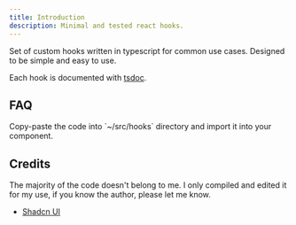 ```yaml
---
title: Introduction
description: Minimal and tested react hooks.
---
```


Set of custom hooks written in typescript for common use cases. Designed to be simple and easy to use.

Each hook is documented with [tsdoc](https://tsdoc.org).

## FAQ

<Accordions>
  <Accordion title='How do I use these hooks?'>
    Copy-paste the code into `~/src/hooks` directory and import it into your
    component.
  </Accordion>
</Accordions>

## Credits

The majority of the code doesn't belong to me. I only compiled and edited it for my use, if you know the author, please let me know.

- [Shadcn UI](https://x.com/shadcn)
